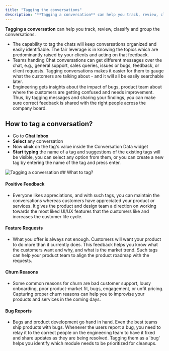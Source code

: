 ```yaml
---
title: "Tagging the conversations"
description: "**Tagging a conversation** can help you track, review, classify and group the conversations...."
---
```


**Tagging a conversation** can help you track, review, classify and group the conversations.

*   The capability to tag the chats will keep conversations organized and easily identifiable. The fair leverage is in knowing the topics which are predominantly raised by your clients and acting on that feedback.
*   Teams handing Chat conversations can get different messages over the chat, e.g., general support, sales queries, issues or bugs, feedback, or client requests. Tagging conversations makes it easier for them to gauge what the customers are talking about - and it will all be easily searchable later.
*   Engineering gets insights about the impact of bugs, product team about where the customers are getting confused and needs improvement. Thus, by tagging messages and sharing your findings, you can make sure correct feedback is shared with the right people across the company board.

## How to tag a conversation?

*   Go to **Chat Inbox**
*   **Select** any conversation
*   Now **click** on the tag's value inside the Conversation Data widget
*   **Start typing** the name of a tag and suggestions of the existing tags will be visible, you can select any option from them, or you can create a new tag by entering the name of the tag and press enter.

<img src="images/041-tagging-a-conversation-31824542000409.png" alt="Tagging a conversation" />
## What to tag?

#### **Positive Feedback**

*   Everyone likes appreciations, and with such tags, you can maintain the conversations whereas customers have appreciated your product or services. It gives the product and design team a direction on working towards the most liked UI/UX features that the customers like and increases the customer life cycle. 

#### **Feature Requests**

*   What you offer is always not enough. Customers will want your product to do more than it currently does. This feedback helps you know what the customers want and why, and what is the market trend. Such tags can help your product team to align the product roadmap with the requests.

#### **Churn Reasons**

*   Some common reasons for churn are bad customer support, lousy onboarding, poor product-market fit, bugs, engagement, or unfit pricing. Capturing proper churn reasons can help you to improvise your products and services in the coming days.

#### **Bug Reports**

*   Bugs and product development go hand in hand. Even the best teams ship products with bugs. Whenever the users report a bug, you need to relay it to the correct people on the engineering team to have it fixed and share updates as they are being resolved. Tagging them as a 'bug' helps you identify which module needs to be prioritized for cleanups.